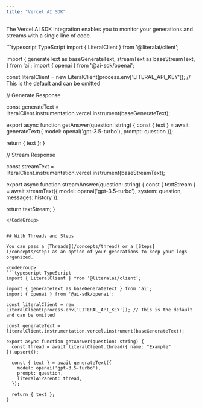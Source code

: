```yaml
---
title: "Vercel AI SDK"
---
```



The Vercel AI SDK integration enables you to monitor your generations and streams with a single line of code.


<CodeGroup>
```typescript TypeScript
import { LiteralClient } from '@literalai/client';

import {
  generateText as baseGenerateText,
  streamText as baseStreamText,
} from 'ai';
import { openai } from '@ai-sdk/openai';

const literalClient = new LiteralClient(process.env['LITERAL_API_KEY']); // This is the default and can be omitted

// Generate Response

const generateText = literalClient.instrumentation.vercel.instrument(baseGenerateText);

export async function getAnswer(question: string) {
  const { text } = await generateText({
    model: openai('gpt-3.5-turbo'),
    prompt: question
  });

  return { text };
}

// Stream Response

const streamText = literalClient.instrumentation.vercel.instrument(baseStreamText);

export async function streamAnswer(question: string) {
  const { textStream } = await streamText({
    model: openai('gpt-3.5-turbo'),
    system: question,
    messages: history
  });

  return textStream;
}
```
</CodeGroup>


## With Threads and Steps

You can pass a [Threads](/concepts/thread) or a [Steps](/concepts/step) as an option of your generations to keep your logs organized.

<CodeGroup>
```typescript TypeScript
import { LiteralClient } from '@literalai/client';

import { generateText as baseGenerateText } from 'ai';
import { openai } from '@ai-sdk/openai';

const literalClient = new LiteralClient(process.env['LITERAL_API_KEY']); // This is the default and can be omitted

const generateText = literalClient.instrumentation.vercel.instrument(baseGenerateText);

export async function getAnswer(question: string) {
  const thread = await literalClient.thread({ name: "Example" }).upsert();

  const { text } = await generateText({
    model: openai('gpt-3.5-turbo'),
    prompt: question,
    literalAiParent: thread,
  });

  return { text };
}
```
</CodeGroup>
